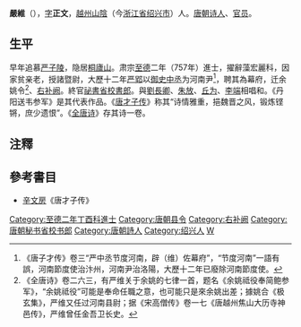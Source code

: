 '''嚴維'''（{{bd|？||？||}}），[[表字|字]]'''正文'''，[[越州|越州]][[山阴县_(浙江省)|山陰]]（今[[浙江省|浙江省]][[绍兴市|绍兴市]]）人。[[唐朝|唐朝]][[诗人|诗人]]、[[官员|官员]]。
== 生平 ==
早年追慕[[严子陵|严子陵]]，隐居[[桐廬山|桐廬山]]。肃宗[[至德_(唐朝)|至德]]二年（757年）進士，擢辭藻宏麗科，因家贫亲老，授諸暨尉，大歷十二年[[严郢|严郢]]以[[御史中丞|御史中丞]]为河南尹<ref>《唐子才传》卷三“严中丞节度河南，辟（维）佐幕府”，“节度河南”一語有誤，河南節度使治汴州，河南尹治洛陽，大歷十二年已廢除河南節度使。</ref>，聘其為幕府，迁余姚令<ref>《全唐诗》卷二六三，有严维关于余姚的七律一首，题名《余姚祗役奉简鲍参军》，“余姚祗役”可能是奉命任職之意，也可能只是來余姚出差；據姚合《极玄集》，严维又任过河南县尉；据《宋高僧传》卷一七《唐越州焦山大历寺神邑传》，严维曾任金吾卫长史。</ref>、[[右补阙|右补阙]]。終官[[祕書省|祕書省]][[校書郎|校書郎]]。與[[劉長卿|劉長卿]]、[[朱放|朱放]]、[[丘为|丘为]]、[[李端_(诗人)|李端]]相唱和。《丹阳送韦参军》是其代表作品。《[[唐才子传|唐才子传]]》称其“诗情雅重，挹魏晋之风，锻炼铿锵，庶少遗恨”。《[[全唐诗|全唐诗]]》存其诗一卷。

==注釋==
{{reflist}}
== 參考書目 ==
*[[辛文房|辛文房]]《唐才子传》

{{DEFAULTSORT:Y}}
[[Category:至德二年丁酉科進士|Category:至德二年丁酉科進士]]
[[Category:唐朝县令|Category:唐朝县令]]
[[Category:右补阙|Category:右补阙]]
[[Category:唐朝秘书省校书郎|Category:唐朝秘书省校书郎]]
[[Category:唐朝詩人|Category:唐朝詩人]]
[[Category:绍兴人|Category:绍兴人]]
[[Category:严姓|W]]